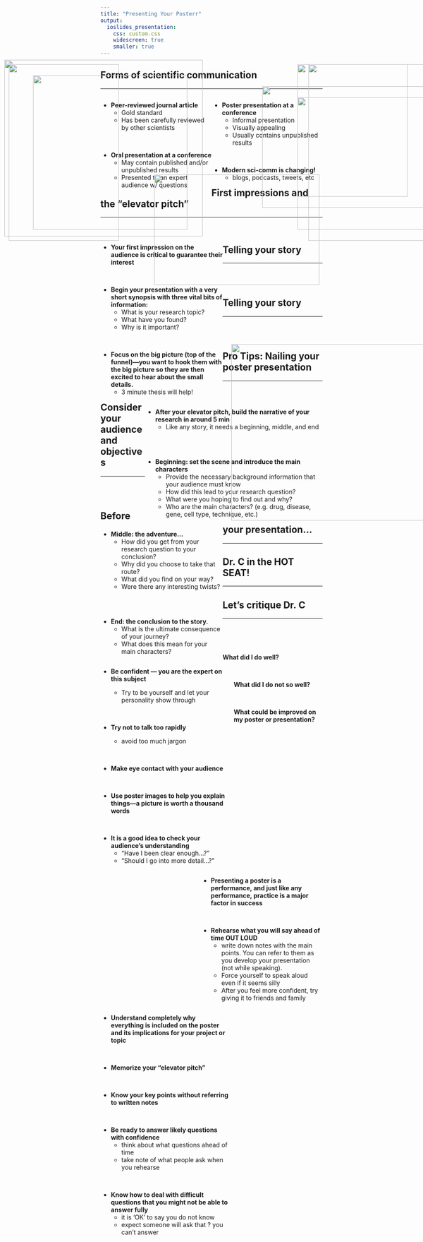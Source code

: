 ```yaml
---
title: "Presenting Your Posterr"
output: 
  ioslides_presentation:
    css: custom.css
    widescreen: true
    smaller: true
---
```


## Forms of scientific communication
<hr>

<div style="float: left; width: 50%;">

* **Peer-reviewed journal article**
    + Gold standard
    + Has been carefully reviewed by other scientists

<br/>

* **Oral presentation at a conference**
    + May contain published and/or unpublished results
    + Presented to an expert audience w/ questions

</div>

<div style="float: right; width: 50%;">

* **Poster presentation at a conference**
    + Informal presentation
    + Visually appealing
    + Usually contains unpublished results
    
<br/>

* **Modern sci-comm is changing!**
    + blogs, podcasts, tweets, etc

</div>

<IMG STYLE="position:absolute; TOP:450px; LEFT:350px; WIDTH:375px; HEIGHT:250px" SRC="images/scicom.jpeg">

## First impressions and the “elevator pitch”
<hr>
<br/>

<div style="float: left; width: 55%;">

* **Your first impression on the audience is critical to guarantee their interest**

<br/>


* **Begin your presentation with a very short synopsis with three vital bits of information:**
    + What is your research topic?
    + What have you found?
    + Why is it important?

<br/>

* **Focus on the big picture (top of the funnel)—you want to hook them with the big picture so they are then excited to hear about the small details.**
    + 3 minute thesis will help!

</div>

<IMG STYLE="position:absolute; TOP:250px; LEFT:595px; WIDTH:475px; HEIGHT:275px" SRC="images/elevator.jpg">

## Telling your story
<hr>
<br/>
<br/>

<div style="float: right; width: 80%;">

* **After your elevator pitch, build the narrative of your research in around 5 min**
    + Like any story, it needs a beginning, middle, and end

<br/>
<br/>

* **Beginning:  set the scene and introduce the main characters**
    + Provide the necessary background information that your audience must know
    + How did this lead to your research question?
    + What were you hoping to find out and why?
    + Who are the main characters? (e.g. drug, disease, gene, cell type, technique, etc.)

</div>


<IMG STYLE="position:absolute; TOP:200px; LEFT:20px; WIDTH:250px; HEIGHT:400px" SRC="images/upon.png">

## Telling your story
<hr>
<br/>
<br/>

<div style="float: left; width: 55%;">

* **Middle: the adventure…**
    + How did you get from your research question to your conclusion?
    + Why did you choose to take that route?
    + What did you find on your way?
    + Were there any interesting twists?

<br/>
<br/>

* **End: the conclusion to the story.**
    + What is the ultimate consequence of your journey?
    + What does this mean for your main characters?

</div>

<IMG STYLE="position:absolute; TOP:200x; LEFT:525px; WIDTH:500px; HEIGHT:400px" SRC="images/adventure.jpg">

## Pro Tips: Nailing your poster presentation
<hr>

<div style="float: left; width: 60%;">

* **Be confident — you are the expert on this subject**
    + Try to be yourself and let your personality show through
    
    <br/>
    
* **Try not to talk too rapidly**
    + avoid too much jargon
    
<br/>

* **Make eye contact with your audience**

<br/>

* **Use poster images to help you explain things—a picture is worth a thousand words**

<br/>

* **It is a good idea to check your audience’s understanding**
    + “Have I been clear enough…?” 
    + “Should I go into more detail…?”
</div>

<IMG STYLE="position:absolute; TOP:200px; LEFT:700px; WIDTH:350px; HEIGHT:400px" SRC="images/posterpresent.jpg">

## Consider your audience and objectives
<hr>
<br/>
<br/>

<div style="float: right; width: 55%;">

* **Presenting a poster is a performance, and just like any performance, practice is a major factor in success**

<br/>

* **Rehearse what you will say ahead of time OUT LOUD**
    + write down notes with the main points.  You can refer to them as you develop your presentation (not while speaking).
    + Force yourself to speak aloud even if it seems silly
    + After you feel more confident, try giving it to friends and family

</div>

<IMG STYLE="position:absolute; TOP:190px; LEFT:10px; WIDTH:450px; HEIGHT:400px" SRC="images/practive.jpg">

## Before your presentation…
<hr>

<div style="float: left; width: 58%;">

* **Understand completely why everything is included on the poster and its implications for your project or topic**

<br/>

* **Memorize your “elevator pitch”**

<br/>

* **Know your key points without referring to written notes**

<br/>

* **Be ready to answer likely questions with confidence**
    + think about what questions ahead of time
    + take note of what people ask when you rehearse
    
<br/>

* **Know how to deal with difficult questions that you might not be able to answer fully**
    + it is 'OK' to say you do not know
    + expect someone will ask that ? you can't answer

</div>

<IMG STYLE="position:absolute; TOP:275px; LEFT:675px; WIDTH:300px; HEIGHT:300px" SRC="images/tough.jpg">

## Dr. C in the HOT SEAT!
<hr>

<IMG STYLE="position:absolute; TOP:225px; LEFT:75px; WIDTH:350px; HEIGHT:350px" SRC="images/hotseat.jpg">

## Let's critique Dr. C
<hr>
<br/>
<br/>
<br/>


**What did I do well?**

<br/>

**What did I do not so well?**

<br/>

**What could be improved on my poster or presentation?**

<IMG STYLE="position:absolute; TOP:200px; LEFT:675px; WIDTH:250px; HEIGHT:300px" SRC="images/roast.jpg">

